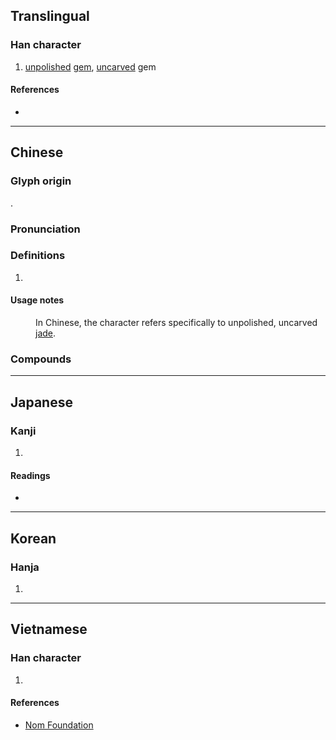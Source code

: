 {{character info/new}}
==Translingual==

===Han character===
{{Han char|rn=96|rad=玉|as=12|sn=16|four=12134|canj=MGTCO|ids=⿰[[玉|⺩]][[菐]]}}

# [[unpolished]] [[gem]], [[uncarved]] gem

====References====
* {{Han ref|kx=0742.090|dkj=21245|dj=1151.220|hdz=21137.100|uh=749E|ud=29854|bh=BF5C|bd=48988}}

----

==Chinese==
{{zh-forms}}

===Glyph origin===
{{Han etym}}
{{Han compound|玉|菐|c1=s|c2=p|t1=jade|ls=psc}}.

===Pronunciation===
{{zh-pron
|m=pú
|c=pok3
|mc=y
|oc=y
|ma=
|cat=n
}}

===Definitions===
{{zh-hanzi}}

# {{rfdef|lang=zh}}

====Usage notes====
: In Chinese, the character refers specifically to unpolished, uncarved [[jade]].

===Compounds===
{{zh-der|反璞歸真|反璞|歸真反璞|渾金璞玉|抱璞|璞玉渾金|璞玉為石|璞玉專案|璞玉|郭璞之說|返璞歸真|采光剖璞|荊璞}}

----

==Japanese==

===Kanji===
{{ja-kanji|grade=|rs=玉12}}

# {{defn|lang=ja|sort=玉12}}

====Readings====
* {{ja-readings
|goon=ほく
|kanon=はく
|kanyoon=ぼく
|kun=あらたま
|nanori=}}

----

==Korean==

===Hanja===
{{ko-hanja|hangeul=박|eumhun=|rv=bak|mr=pak|y=pak}}

# {{defn|lang=ko|sort=玉12}}

----

==Vietnamese==

===Han character===
{{vi-readings|rs=玉12| hanviet = phác}}

# {{defn|lang=vi|sort=玉12}}

====References====
* [http://nomfoundation.org/common/nom_details.php?codepoint=749e Nom Foundation]